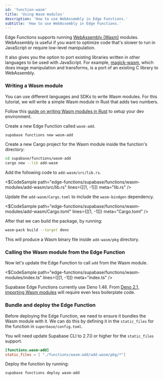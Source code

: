 ```yaml
---
id: 'function-wasm'
title: 'Using Wasm modules'
description: 'How to use WebAssembly in Edge Functions.'
subtitle: 'How to use WebAssembly in Edge Functions.'
---
```


Edge Functions supports running [WebAssembly (Wasm)](https://developer.mozilla.org/en-US/docs/WebAssembly) modules. WebAssembly is useful if you want to optimize code that's slower to run in JavaScript or require low-level manipulation.

It also gives you the option to port existing libraries written in other languages to be used with JavaScript. For example, [magick-wasm](https://supabase.com/docs/guides/functions/examples/image-manipulation), which does image manipulation and transforms, is a port of an existing C library to WebAssembly.

### Writing a Wasm module

You can use different languages and SDKs to write Wasm modules. For this tutorial, we will write a simple Wasm module in Rust that adds two numbers.

Follow this [guide on writing Wasm modules in Rust](https://developer.mozilla.org/en-US/docs/WebAssembly/Rust_to_Wasm) to setup your dev environment.

Create a new Edge Function called `wasm-add`.

```bash
supabase functions new wasm-add
```

Create a new Cargo project for the Wasm module inside the function's directory:

```bash
cd supabase/functions/wasm-add
cargo new --lib add-wasm
```

Add the following code to `add-wasm/src/lib.rs`.

<$CodeSample
path="edge-functions/supabase/functions/wasm-modules/add-wasm/src/lib.rs"
lines={[[1, -1]]}
meta="lib.rs"
/>

Update the `add-wasm/Cargo.toml` to include the `wasm-bindgen` dependency.

<$CodeSample
path="edge-functions/supabase/functions/wasm-modules/add-wasm/Cargo.toml"
lines={[[1, -1]]}
meta="Cargo.toml"
/>

After that we can build the package, by running:

```bash
wasm-pack build --target deno
```

This will produce a Wasm binary file inside `add-wasm/pkg` directory.

### Calling the Wasm module from the Edge Function

Now let's update the Edge Function to call `add` from the Wasm module.

<$CodeSample
path="edge-functions/supabase/functions/wasm-modules/index.ts"
lines={[[1, -1]]}
meta="index.ts"
/>

<Admonition type="note">

Supabase Edge Functions currently use Deno 1.46. From [Deno 2.1, importing Wasm modules](https://deno.com/blog/v2.1) will require even less boilerplate code.

</Admonition>

### Bundle and deploy the Edge Function

Before deploying the Edge Function, we need to ensure it bundles the Wasm module with it. We can do this by defining it in the `static_files` for the function in `superbase/config.toml`.

<Admonition type="note">

  You will need update Supabase CLI to 2.7.0 or higher for the `static_files` support.

</Admonition>

```toml
[functions.wasm-add]
static_files = [ "./functions/wasm-add/add-wasm/pkg/*"]
```

Deploy the function by running:

```bash
supabase functions deploy wasm-add
```
